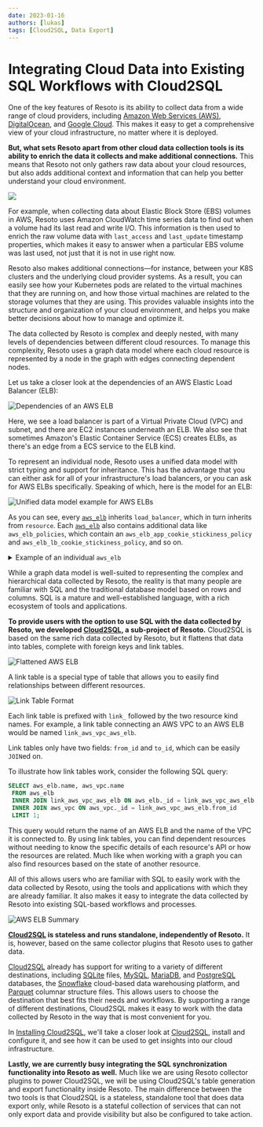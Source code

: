 ```yaml
---
date: 2023-01-16
authors: [lukas]
tags: [Cloud2SQL, Data Export]
---
```


# Integrating Cloud Data into Existing SQL Workflows with Cloud2SQL

One of the key features of Resoto is its ability to collect data from a wide range of cloud providers, including [Amazon Web Services (AWS)](/docs/how-to-guides/data-sources/collect-aws-resource-data), [DigitalOcean](/docs/how-to-guides/data-sources/collect-digitalocean-resource-data), and [Google Cloud](/docs/how-to-guides/data-sources/collect-google-cloud-resource-data). This makes it easy to get a comprehensive view of your cloud infrastructure, no matter where it is deployed.

**But, what sets Resoto apart from other cloud data collection tools is its ability to enrich the data it collects and make additional connections.** This means that Resoto not only gathers raw data about your cloud resources, but also adds additional context and information that can help you better understand your cloud environment.

![](./img/banner.png)

<!--truncate-->

For example, when collecting data about Elastic Block Store (EBS) volumes in AWS, Resoto uses Amazon CloudWatch time series data to find out when a volume had its last read and write I/O. This information is then used to enrich the raw volume data with `last_access` and `last_update` timestamp properties, which makes it easy to answer when a particular EBS volume was last used, not just that it is not in use right now.

Resoto also makes additional connections—for instance, between your K8S clusters and the underlying cloud provider systems. As a result, you can easily see how your Kubernetes pods are related to the virtual machines that they are running on, and how those virtual machines are related to the storage volumes that they are using. This provides valuable insights into the structure and organization of your cloud environment, and helps you make better decisions about how to manage and optimize it.

The data collected by Resoto is complex and deeply nested, with many levels of dependencies between different cloud resources. To manage this complexity, Resoto uses a graph data model where each cloud resource is represented by a node in the graph with edges connecting dependent nodes.

Let us take a closer look at the dependencies of an AWS Elastic Load Balancer (ELB):

<ZoomPanPinch>

![Dependencies of an AWS ELB](./img/aws_elb_relationships.svg)

</ZoomPanPinch>

Here, we see a load balancer is part of a Virtual Private Cloud (VPC) and subnet, and there are EC2 instances underneath an ELB. We also see that sometimes Amazon's Elastic Container Service (ECS) creates ELBs, as there's an edge from a ECS service to the ELB kind.

To represent an individual node, Resoto uses a unified data model with strict typing and support for inheritance. This has the advantage that you can either ask for all of your infrastructure's load balancers, or you can ask for AWS ELBs specifically. Speaking of which, here is the model for an ELB:

<ZoomPanPinch>

![Unified data model example for AWS ELBs](./img/aws_elb.svg)

</ZoomPanPinch>

As you can see, every [`aws_elb`](/docs/reference/unified-data-model/aws#aws_elb) inherits `load_balancer`, which in turn inherits from `resource`. Each [`aws_elb`](/docs/reference/unified-data-model/aws#aws_elb) also contains additional data like `aws_elb_policies`, which contain an `aws_elb_app_cookie_stickiness_policy` and `aws_elb_lb_cookie_stickiness_policy`, and so on.

<details>

<summary>Example of an individual <code>aws_elb</code></summary>

<div>

```json
{
  "id": "hgoa3433hOo7j6pEUDmozE",
  "type": "node",
  "revision": "_fH7wa0K--I",
  "reported": {
    "kind": "aws_elb",
    "id": "blogtest-apiserver-526928195.us-west-2.elb.amazonaws.com",
    "name": "blogtest-apiserver",
    "ctime": "2022-11-22T09:14:30Z",
    "tags": {
      "owner": "lukas",
      "sigs.k8s.io/cluster-api-provider-aws/role": "apiserver",
      "sigs.k8s.io/cluster-api-provider-aws/cluster/blogtest": "owned",
      "Name": "blogtest-apiserver"
    },
    "lb_type": "elb",
    "backends": [
      "i-08381208b144af211"
    ],
    "scheme": "internet-facing",
    "elb_canonical_hosted_zone_name": "blogtest-apiserver-526928195.us-west-2.elb.amazonaws.com",
    "elb_canonical_hosted_zone_name_id": "Z2H1FL2FABSF3",
    "elb_listener_descriptions": [
      {
        "listener": {
          "protocol": "TCP",
          "load_balancer_port": 6443,
          "instance_protocol": "TCP",
          "instance_port": 6443
        },
        "policy_names": []
      }
    ],
    "elb_policies": {
      "app_cookie_stickiness_policies": [],
      "lb_cookie_stickiness_policies": [],
      "other_policies": []
    },
    "elb_backend_server_descriptions": [],
    "elb_availability_zones": [
      "us-west-2c",
      "us-west-2b",
      "us-west-2a"
    ],
    "elb_health_check": {
      "target": "SSL:6443",
      "interval": 10,
      "timeout": 5,
      "unhealthy_threshold": 3,
      "healthy_threshold": 5
    },
    "elb_source_security_group": {
      "owner_alias": "999264467951",
      "group_name": "blogtest-apiserver-lb"
    }
  }
}
```

</div>

</details>

While a graph data model is well-suited to representing the complex and hierarchical data collected by Resoto, the reality is that many people are familiar with SQL and the traditional database model based on rows and columns. SQL is a mature and well-established language, with a rich ecosystem of tools and applications.

**To provide users with the option to use SQL with the data collected by Resoto, we developed [Cloud2SQL](https://cloud2sql.com), a sub-project of Resoto.** Cloud2SQL is based on the same rich data collected by Resoto, but it flattens that data into tables, complete with foreign keys and link tables.

![Flattened AWS ELB](./img/aws_elb_flattened.png)

A link table is a special type of table that allows you to easily find relationships between different resources.

![Link Table Format](./img/link_table.png)

Each link table is prefixed with `link_` followed by the two resource kind names. For example, a link table connecting an AWS VPC to an AWS ELB would be named `link_aws_vpc_aws_elb`.

Link tables only have two fields: `from_id` and `to_id`, which can be easily `JOIN`ed on.

To illustrate how link tables work, consider the following SQL query:

```sql
SELECT aws_elb.name, aws_vpc.name
 FROM aws_elb
 INNER JOIN link_aws_vpc_aws_elb ON aws_elb._id = link_aws_vpc_aws_elb.to_id
 INNER JOIN aws_vpc ON aws_vpc._id = link_aws_vpc_aws_elb.from_id
 LIMIT 1;
```

This query would return the name of an AWS ELB and the name of the VPC it is connected to. By using link tables, you can find dependent resources without needing to know the specific details of each resource's API or how the resources are related. Much like when working with a graph you can also find resources based on the state of another resource.

All of this allows users who are familiar with SQL to easily work with the data collected by Resoto, using the tools and applications with which they are already familiar. It also makes it easy to integrate the data collected by Resoto into existing SQL-based workflows and processes.

![AWS ELB Summary](./img/aws_elb_summary.png)

**[Cloud2SQL](https://cloud2sql.com) is stateless and runs standalone, independently of Resoto.** It is, however, based on the same collector plugins that Resoto uses to gather data.

[Cloud2SQL](https://cloud2sql.com) already has support for writing to a variety of different destinations, including [SQLite](https://sqlite.org) files, [MySQL](https://mysql.com), [MariaDB](https://mariadb.org), and [PostgreSQL](https://postgresql.org) databases, the [Snowflake](https://snowflake.com) cloud-based data warehousing platform, and [Parquet](https://parquet.apache.org) columnar structure files. This allows users to choose the destination that best fits their needs and workflows. By supporting a range of different destinations, Cloud2SQL makes it easy to work with the data collected by Resoto in the way that is most convenient for you.

In [Installing Cloud2SQL](../installing-cloud2sql/index.mdx), we'll take a closer look at [Cloud2SQL](https://cloud2sql.com), install and configure it, and see how it can be used to get insights into our cloud infrastructure.

**Lastly, we are currently busy integrating the SQL synchronization functionality into Resoto as well.** Much like we are using Resoto collector plugins to power Cloud2SQL, we will be using Cloud2SQL's table generation and export functionality inside Resoto. The main difference between the two tools is that Cloud2SQL is a stateless, standalone tool that does data export only, while Resoto is a stateful collection of services that can not only export data and provide visibility but also be configured to take action.
